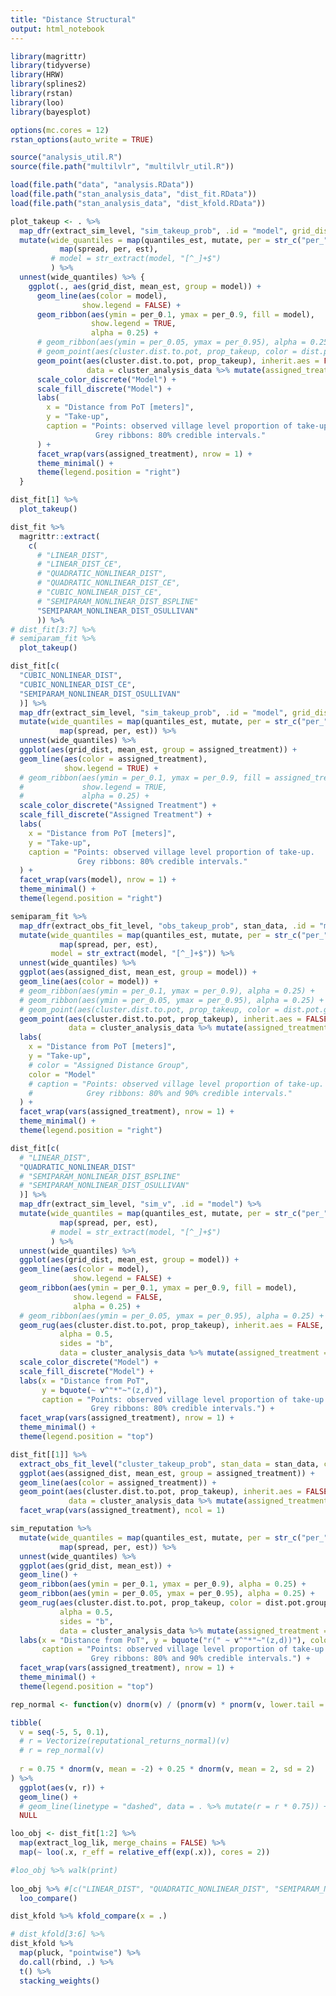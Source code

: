 ```yaml
---
title: "Distance Structural"
output: html_notebook
---
```


```r
library(magrittr)
library(tidyverse)
library(HRW)
library(splines2)
library(rstan)
library(loo)
library(bayesplot)

options(mc.cores = 12)
rstan_options(auto_write = TRUE)
```

```r
source("analysis_util.R")
source(file.path("multilvlr", "multilvlr_util.R"))
```

```r
load(file.path("data", "analysis.RData"))
load(file.path("stan_analysis_data", "dist_fit.RData"))
load(file.path("stan_analysis_data", "dist_kfold.RData"))
```

```r
plot_takeup <- . %>% 
  map_dfr(extract_sim_level, "sim_takeup_prob", .id = "model", grid_dist = grid_dist) %>% 
  mutate(wide_quantiles = map(quantiles_est, mutate, per = str_c("per_", per)) %>% 
           map(spread, per, est),
         # model = str_extract(model, "[^_]+$")
         ) %>% 
  unnest(wide_quantiles) %>% {
    ggplot(., aes(grid_dist, mean_est, group = model)) +
      geom_line(aes(color = model), 
                show.legend = FALSE) +
      geom_ribbon(aes(ymin = per_0.1, ymax = per_0.9, fill = model), 
                  show.legend = TRUE,
                  alpha = 0.25) +
      # geom_ribbon(aes(ymin = per_0.05, ymax = per_0.95), alpha = 0.25) +
      # geom_point(aes(cluster.dist.to.pot, prop_takeup, color = dist.pot.group),
      geom_point(aes(cluster.dist.to.pot, prop_takeup), inherit.aes = FALSE,
                 data = cluster_analysis_data %>% mutate(assigned_treatment = assigned.treatment)) +
      scale_color_discrete("Model") +
      scale_fill_discrete("Model") +
      labs(
        x = "Distance from PoT [meters]", 
        y = "Take-up", 
        caption = "Points: observed village level proportion of take-up.
                   Grey ribbons: 80% credible intervals."
      ) +
      facet_wrap(vars(assigned_treatment), nrow = 1) +
      theme_minimal() +
      theme(legend.position = "right")
  }
```

```r
dist_fit[1] %>% 
  plot_takeup()
```

```r
dist_fit %>% 
  magrittr::extract(
    c(
      # "LINEAR_DIST",
      # "LINEAR_DIST_CE",
      # "QUADRATIC_NONLINEAR_DIST",
      # "QUADRATIC_NONLINEAR_DIST_CE",
      # "CUBIC_NONLINEAR_DIST_CE",
      # "SEMIPARAM_NONLINEAR_DIST_BSPLINE"
      "SEMIPARAM_NONLINEAR_DIST_OSULLIVAN"
      )) %>%
# dist_fit[3:7] %>%
# semiparam_fit %>%
  plot_takeup()
```

```r
dist_fit[c(
  "CUBIC_NONLINEAR_DIST",
  "CUBIC_NONLINEAR_DIST_CE",
  "SEMIPARAM_NONLINEAR_DIST_OSULLIVAN"
  )] %>%
  map_dfr(extract_sim_level, "sim_takeup_prob", .id = "model", grid_dist = grid_dist) %>% 
  mutate(wide_quantiles = map(quantiles_est, mutate, per = str_c("per_", per)) %>% 
           map(spread, per, est)) %>% 
  unnest(wide_quantiles) %>% 
  ggplot(aes(grid_dist, mean_est, group = assigned_treatment)) +
  geom_line(aes(color = assigned_treatment), 
            show.legend = TRUE) +
  # geom_ribbon(aes(ymin = per_0.1, ymax = per_0.9, fill = assigned_treatment), 
  #             show.legend = TRUE,
  #             alpha = 0.25) +
  scale_color_discrete("Assigned Treatment") +
  scale_fill_discrete("Assigned Treatment") +
  labs(
    x = "Distance from PoT [meters]", 
    y = "Take-up", 
    caption = "Points: observed village level proportion of take-up.
               Grey ribbons: 80% credible intervals."
  ) +
  facet_wrap(vars(model), nrow = 1) +
  theme_minimal() +
  theme(legend.position = "right")
```

```r
semiparam_fit %>%
  map_dfr(extract_obs_fit_level, "obs_takeup_prob", stan_data, .id = "model") %>% 
  mutate(wide_quantiles = map(quantiles_est, mutate, per = str_c("per_", per)) %>% 
           map(spread, per, est),
         model = str_extract(model, "[^_]+$")) %>% 
  unnest(wide_quantiles) %>% 
  ggplot(aes(assigned_dist, mean_est, group = model)) +
  geom_line(aes(color = model)) +
  # geom_ribbon(aes(ymin = per_0.1, ymax = per_0.9), alpha = 0.25) +
  # geom_ribbon(aes(ymin = per_0.05, ymax = per_0.95), alpha = 0.25) +
  # geom_point(aes(cluster.dist.to.pot, prop_takeup, color = dist.pot.group),
  geom_point(aes(cluster.dist.to.pot, prop_takeup), inherit.aes = FALSE,
             data = cluster_analysis_data %>% mutate(assigned_treatment = assigned.treatment)) +
  labs(
    x = "Distance from PoT [meters]", 
    y = "Take-up", 
    # color = "Assigned Distance Group",
    color = "Model"
    # caption = "Points: observed village level proportion of take-up.
    #            Grey ribbons: 80% and 90% credible intervals."
  ) +
  facet_wrap(vars(assigned_treatment), nrow = 1) +
  theme_minimal() +
  theme(legend.position = "right")
```

```r
dist_fit[c(
  # "LINEAR_DIST", 
  "QUADRATIC_NONLINEAR_DIST"
  # "SEMIPARAM_NONLINEAR_DIST_BSPLINE"
  # "SEMIPARAM_NONLINEAR_DIST_OSULLIVAN"
  )] %>%
  map_dfr(extract_sim_level, "sim_v", .id = "model") %>% 
  mutate(wide_quantiles = map(quantiles_est, mutate, per = str_c("per_", per)) %>% 
           map(spread, per, est),
         # model = str_extract(model, "[^_]+$")
         ) %>% 
  unnest(wide_quantiles) %>% 
  ggplot(aes(grid_dist, mean_est, group = model)) +
  geom_line(aes(color = model),
              show.legend = FALSE) +
  geom_ribbon(aes(ymin = per_0.1, ymax = per_0.9, fill = model), 
              show.legend = FALSE,
              alpha = 0.25) +
  # geom_ribbon(aes(ymin = per_0.05, ymax = per_0.95), alpha = 0.25) +
  geom_rug(aes(cluster.dist.to.pot, prop_takeup), inherit.aes = FALSE,
           alpha = 0.5,
           sides = "b",
           data = cluster_analysis_data %>% mutate(assigned_treatment = assigned.treatment)) +
  scale_color_discrete("Model") +
  scale_fill_discrete("Model") +
  labs(x = "Distance from PoT", 
       y = bquote(~ v^"*"~"(z,d)"), 
       caption = "Points: observed village level proportion of take-up.
                  Grey ribbons: 80% credible intervals.") +
  facet_wrap(vars(assigned_treatment), nrow = 1) +
  theme_minimal() +
  theme(legend.position = "top")
```

```r
dist_fit[[1]] %>% 
  extract_obs_fit_level("cluster_takeup_prob", stan_data = stan_data, cluster_level = TRUE) %>% 
  ggplot(aes(assigned_dist, mean_est, group = assigned_treatment)) +
  geom_line(aes(color = assigned_treatment)) +
  geom_point(aes(cluster.dist.to.pot, prop_takeup), inherit.aes = FALSE,
             data = cluster_analysis_data %>% mutate(assigned_treatment = assigned.treatment)) +
  facet_wrap(vars(assigned_treatment), ncol = 1)
```

```r
sim_reputation %>%
  mutate(wide_quantiles = map(quantiles_est, mutate, per = str_c("per_", per)) %>% 
           map(spread, per, est)) %>% 
  unnest(wide_quantiles) %>% 
  ggplot(aes(grid_dist, mean_est)) +
  geom_line() +
  geom_ribbon(aes(ymin = per_0.1, ymax = per_0.9), alpha = 0.25) +
  geom_ribbon(aes(ymin = per_0.05, ymax = per_0.95), alpha = 0.25) +
  geom_rug(aes(cluster.dist.to.pot, prop_takeup, color = dist.pot.group),
           alpha = 0.5,
           sides = "b",
           data = cluster_analysis_data %>% mutate(assigned_treatment = assigned.treatment)) +
  labs(x = "Distance from PoT", y = bquote("r(" ~ v^"*"~"(z,d))"), color = "Assigned Distance Group",
       caption = "Points: observed village level proportion of take-up.
                  Grey ribbons: 80% and 90% credible intervals.") +
  facet_wrap(vars(assigned_treatment), nrow = 1) +
  theme_minimal() +
  theme(legend.position = "top")
```

```r
rep_normal <- function(v) dnorm(v) / (pnorm(v) * pnorm(v, lower.tail = FALSE))

tibble(
  v = seq(-5, 5, 0.1),
  # r = Vectorize(reputational_returns_normal)(v)
  # r = rep_normal(v)
  
  r = 0.75 * dnorm(v, mean = -2) + 0.25 * dnorm(v, mean = 2, sd = 2)
) %>% 
  ggplot(aes(v, r)) +
  geom_line() +
  # geom_line(linetype = "dashed", data = . %>% mutate(r = r * 0.75)) +
  NULL
```

```r
loo_obj <- dist_fit[1:2] %>% 
  map(extract_log_lik, merge_chains = FALSE) %>% 
  map(~ loo(.x, r_eff = relative_eff(exp(.x)), cores = 2))

#loo_obj %>% walk(print)
  
loo_obj %>% #[c("LINEAR_DIST", "QUADRATIC_NONLINEAR_DIST", "SEMIPARAM_NONLINEAR_DIST_BSPLINE", "SEMIPARAM_NONLINEAR_DIST_OSULLIVAN")] %>% 
  loo_compare()
```

```r
dist_kfold %>% kfold_compare(x = .)

# dist_kfold[3:6] %>% 
dist_kfold %>% 
  map(pluck, "pointwise") %>% 
  do.call(rbind, .) %>% 
  t() %>% 
  stacking_weights()
```


